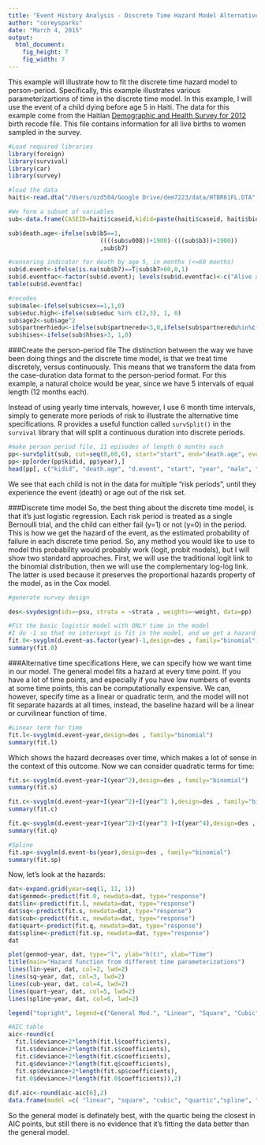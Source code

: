 ```yaml
---
title: "Event History Analysis - Discrete Time Hazard Model Alternative Time Specifications"
author: "coreysparks"
date: "March 4, 2015"
output:
  html_document:
    fig_height: 7
    fig_width: 7
---
```


This example will illustrate how to fit the discrete time hazard model to person-period. Specifically, this example illustrates various parameterizartions of time in the discrete time model. In this example, I will use the event of a child dying before age 5 in Haiti. The data for this example come from the Haitian [Demographic and Health Survey for 2012](http://dhsprogram.com/data/dataset/Haiti_Standard-DHS_2012.cfm?flag=0) birth recode file. This file contains information for all live births to women sampled in the survey.


```r
#Load required libraries
library(foreign)
library(survival)
library(car)
library(survey)

#load the data
haiti<-read.dta("/Users/ozd504/Google Drive/dem7223/data/HTBR61FL.DTA", convert.factors = F)
```


```r
#We form a subset of variables
sub<-data.frame(CASEID=haiti$caseid,kidid=paste(haiti$caseid, haiti$bidx, sep="-"), v008=haiti$v008,bord=haiti$bidx,csex=haiti$b4,b2=haiti$b2, b3=haiti$b3, b5=haiti$b5, b7=haiti$b7, ibint=haiti$b11, rural=haiti$v025, educ=haiti$v106,age=haiti$v012,partneredu=haiti$v701,partnerage=haiti$v730, hhses=haiti$v190, weight=haiti$v005/1000000, psu=haiti$v021, strata=haiti$v022)

sub$death.age<-ifelse(sub$b5==1,
                          ((((sub$v008))+1900)-(((sub$b3))+1900)) 
                          ,sub$b7)

#censoring indicator for death by age 5, in months (<=60 months)
sub$d.event<-ifelse(is.na(sub$b7)==T|sub$b7>60,0,1)
sub$d.eventfac<-factor(sub$d.event); levels(sub$d.eventfac)<-c("Alive at Age 5", "Dead by Age 5")
table(sub$d.eventfac)

#recodes
sub$male<-ifelse(sub$csex==1,1,0)
sub$educ.high<-ifelse(sub$educ %in% c(2,3), 1, 0)
sub$age2<-sub$age^2
sub$partnerhiedu<-ifelse(sub$partneredu<3,0,ifelse(sub$partneredu%in%c(8,9),NA,1 ))
sub$hises<-ifelse(sub$hhses>3, 1,0)
```

###Create the person-period file
The distinction between the way we have been doing things and the discrete time model, is that we treat time discretely, versus continuously. This means that we transform the data from the case-duration data format to the person-period format. For this example, a natural choice would be year, since we have 5 intervals of equal length (12 months each). 

Instead of using yearly time intervals, however, I use 6 month time intervals, simply to generate more periods of risk to illustrate the alternative time specifications. R provides a useful function called `survSplit()` in the `survival` library that will split a continuous duration into discrete periods.

```r
#make person period file, 11 episodes of length 6 months each
pp<-survSplit(sub, cut=seq(0,60,6), start="start", end="death.age", event="d.event", episode="year")
pp<-pp[order(pp$kidid, pp$year),]
head(pp[, c("kidid", "death.age", "d.event", "start", "year", "male", "hises")], n=20)

```

We see that each child is not in the data for multiple "risk periods", until they experience the event (death) or age out of the risk set. 

###Discrete time model
So, the best thing about the discrete time model, is that it's just logistic regression. Each risk period is treated as a single Bernoulli trial, and the child can either fail (y=1) or not (y=0) in the period. This is how we get the hazard of the event, as the estimated probability of failure in each discrete time period. So, any method you would like to use to model this probability would probably work (logit, probit models), but I will show two standard approaches. First, we will use the traditional logit link to the binomial distribution, then we will use the complementary log-log link. The latter is used because it preserves the proportional hazards property of the model, as in the Cox model.

```r
#generate survey design

des<-svydesign(ids=~psu, strata = ~strata , weights=~weight, data=pp)

#Fit the basic logistic model with ONLY time in the model
#I do -1 so that no intercept is fit in the model, and we get a hazard estimate for each time period
fit.0<-svyglm(d.event~as.factor(year)-1,design=des , family="binomial")
summary(fit.0)
```

###Alternative time specifications
Here, we can specify how we want time in our model. The general model fits a hazard at every time point. If you have a lot of time points, and especially if you have low numbers of events at some time points, this can be computationally expensive. We can, however, specify time as a linear or quadratic term, and the model will not fit separate hazards at all times, instead, the baseline hazard will be a linear or curvilinear function of time.

```r
#Linear term for time
fit.l<-svyglm(d.event~year,design=des , family="binomial")
summary(fit.l)
```

Which shows the hazard decreases over time, which makes a lot of sense in the context of this outcome. Now we can consider quadratic terms for time:
```r
fit.s<-svyglm(d.event~year+I(year^2),design=des , family="binomial")
summary(fit.s)

fit.c<-svyglm(d.event~year+I(year^2)+I(year^3 ),design=des , family="binomial")
summary(fit.c)

fit.q<-svyglm(d.event~year+I(year^2)+I(year^3 )+I(year^4),design=des , family="binomial")
summary(fit.q)

#Spline
fit.sp<-svyglm(d.event~bs(year),design=des , family="binomial")
summary(fit.sp)
```

Now, let's look at the hazards:

```r

dat<-expand.grid(year=seq(1, 11, 1))
dat$genmod<-predict(fit.0, newdata=dat, type="response")
dat$lin<-predict(fit.l, newdata=dat, type="response")
dat$sq<-predict(fit.s, newdata=dat, type="response")
dat$cub<-predict(fit.c, newdata=dat, type="response")
dat$quart<-predict(fit.q, newdata=dat, type="response")
dat$spline<-predict(fit.sp, newdata=dat, type="response")
dat

plot(genmod~year, dat, type="l", ylab="h(t)", xlab="Time")
title(main="Hazard function from different time parameterizations")
lines(lin~year, dat, col=2, lwd=2)
lines(sq~year, dat, col=3, lwd=2)
lines(cub~year, dat, col=4, lwd=2)
lines(quart~year, dat, col=5, lwd=2)
lines(spline~year, dat, col=6, lwd=2)

legend("topright", legend=c("General Mod.", "Linear", "Square", "Cubic", "Quartic", "B-spline"), col=1:6, lwd=1.5)

#AIC table
aic<-round(c(
  fit.l$deviance+2*length(fit.l$coefficients),
  fit.s$deviance+2*length(fit.s$coefficients),
  fit.c$deviance+2*length(fit.c$coefficients),
  fit.q$deviance+2*length(fit.q$coefficients),
  fit.sp$deviance+2*length(fit.sp$coefficients),
  fit.0$deviance+2*length(fit.0$coefficients)),2)
  
dif.aic<-round(aic-aic[6],2)
data.frame(model =c( "linear", "square", "cubic", "quartic","spline", "general"), aic=aic, aic_dif=dif.aic)

```

So the general model is definately best, with the quartic being the closest in AIC points, but still there is no evidence that it's fitting the data better than the general model.
